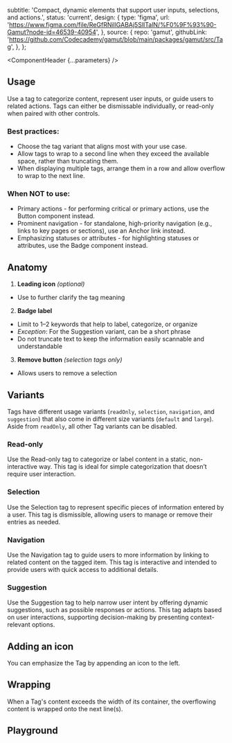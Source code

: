 


  subtitle:
    'Compact, dynamic elements that support user inputs, selections, and actions.',
  status: 'current',
  design: {
    type: 'figma',
    url: 'https://www.figma.com/file/ReGfRNillGABAj5SlITalN/%F0%9F%93%90-Gamut?node-id=46539-40954',
  },
  source: {
    repo: 'gamut',
    githubLink:
      'https://github.com/Codecademy/gamut/blob/main/packages/gamut/src/Tag',
  },
};

<Meta of={TagStories} />

<ComponentHeader {...parameters} />

## Usage

Use a tag to categorize content, represent user inputs, or guide users to related actions. Tags can either be dismissable individually, or read-only when paired with other controls.

### Best practices:

- Choose the tag variant that aligns most with your use case.
- Allow tags to wrap to a second line when they exceed the available space, rather than truncating them.
- When displaying multiple tags, arrange them in a row and allow overflow to wrap to the next line.

### When NOT to use:

- Primary actions - for performing critical or primary actions, use the <LinkTo id="Atoms/Buttons">Button</LinkTo> component instead.
- Prominent navigation - for standalone, high-priority navigation (e.g., links to key pages or sections), use an <LinkTo id="Typography/Anchor">Anchor</LinkTo> link instead.
- Emphasizing statuses or attributes - for highlighting statuses or attributes, use the <LinkTo id="Atoms/Badge">Badge</LinkTo> component instead.

## Anatomy

<ImageWrapper
  src="./atoms/tag.png"
  alt="The anatomy of the Tag component, detailed below."
/>

1. **Leading icon** _(optional)_

- Use to further clarify the tag meaning

2. **Badge label**

- Limit to 1–2 keywords that help to label, categorize, or organize
- _Exception_: For the Suggestion variant, can be a short phrase
- Do not truncate text to keep the information easily scannable and understandable

3. **Remove button** _(selection tags only)_
- Allows users to remove a selection

## Variants

Tags have different usage variants (`readOnly`, `selection`, `navigation`, and `suggestion`) that also come in different size variants (`default` and `large`). Aside from `readOnly`, all other Tag variants can be disabled.

### Read-only
Use the Read-only tag to categorize or label content in a static, non-interactive way. This tag is ideal for simple categorization that doesn’t require user interaction.

<Canvas of={TagStories.ReadOnly} />

### Selection
Use the Selection tag to represent specific pieces of information entered by a user. This tag is dismissible, allowing users to manage or remove their entries as needed.

<Canvas of={TagStories.Selection} />

### Navigation
Use the Navigation tag to guide users to more information by linking to related content on the tagged item. This tag is interactive and intended to provide users with quick access to additional details.

<Canvas of={TagStories.Navigation} />

### Suggestion
Use the Suggestion tag to help narrow user intent by offering dynamic suggestions, such as possible responses or actions. This tag adapts based on user interactions, supporting decision-making by presenting context-relevant options.

<Canvas of={TagStories.Suggestion} />

## Adding an icon

You can emphasize the Tag by appending an icon to the left.

<Canvas of={TagStories.WithIcon} />

## Wrapping

When a Tag's content exceeds the width of its container, the overflowing content is wrapped onto the next line(s).

<Canvas of={TagStories.Overflow} />

## Playground

<Canvas sourceState="shown" of={TagStories.Default} />

<Controls />

